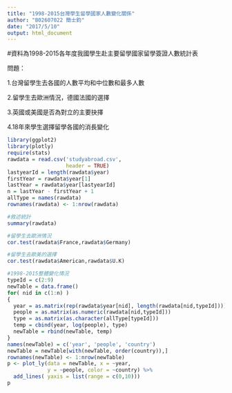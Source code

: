 ```yaml
---
title: "1998-2015台灣學生留學國家人數變化關係"
author: "B02607022 簡士鈞"
date: "2017/5/10"
output: html_document
---
```


#資料為1998-2015各年度我國學生赴主要留學國家留學簽證人數統計表


問題：

1.台灣留學生去各國的人數平均和中位數和最多人數

2.留學生去歐洲情況，德國法國的選擇

3.英國或美國是否為對立的主要抉擇

4.18年來學生選擇留學各國的消長變化

```r
library(ggplot2)
library(plotly)
require(stats)
rawdata = read.csv('studyabroad.csv',
                   header = TRUE)
lastyearId = length(rawdata$year)
firstYear = rawdata$year[1]
lastYear = rawdata$year[lastyearId]
n = lastYear - firstYear + 1
allType = names(rawdata)
rownames(rawdata) <- 1:nrow(rawdata)

#敘述統計
summary(rawdata)

#留學生去歐洲情況
cor.test(rawdata$France,rawdata$Germany)

#留學生去歐美的選擇
cor.test(rawdata$American,rawdata$U.K)

#1998-2015整體變化情況
typeId = c(2:9)
newTable = data.frame()
for( nid in c(1:n) )
{
  year = as.matrix(rep(rawdata$year[nid], length(rawdata[nid,typeId])))
  people = as.matrix(as.numeric(rawdata[nid,typeId]))
  type = as.matrix(as.character(allType[typeId]))
  temp = cbind(year, log(people), type)
  newTable = rbind(newTable, temp)
}
names(newTable) = c('year', 'people', 'country')
newTable = newTable[with(newTable, order(country)),]
rownames(newTable) <- 1:nrow(newTable)
p <- plot_ly(data = newTable, x = ~year, 
             y = ~people, color = ~country) %>%
  add_lines( yaxis = list(range = c(0,10)))
p
```
